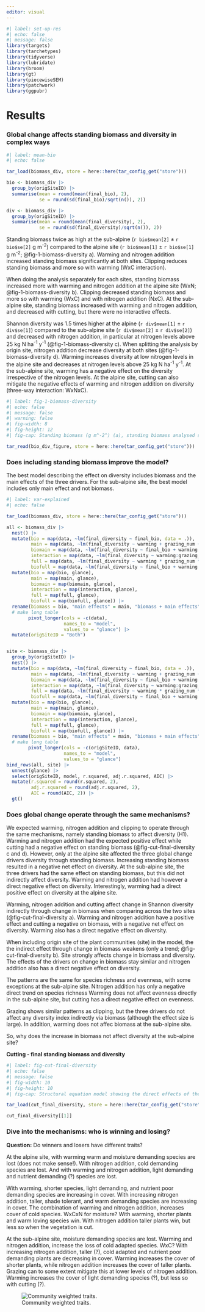 ```yaml
---
editor: visual
---
```


```r
#| label: set-up-res
#| echo: false
#| message: false
library(targets)
library(tarchetypes)
library(tidyverse)
library(lubridate)
library(broom)
library(gt)
library(piecewiseSEM)
library(patchwork)
library(ggpubr)

```

# Results

### Global change affects standing biomass and diversity in complex ways

```r
#| label: mean-bio
#| echo: false

tar_load(biomass_div, store = here::here(tar_config_get("store")))

bio <- biomass_div |> 
  group_by(origSiteID) |> 
  summarise(mean = round(mean(final_bio), 2), 
            se = round(sd(final_bio)/sqrt(n()), 2))

div <- biomass_div |> 
  group_by(origSiteID) |> 
  summarise(mean = round(mean(final_diversity), 2), 
            se = round(sd(final_diversity)/sqrt(n()), 2))

```

Standing biomass twice as high at the sub-alpine (`r bio$mean[2]` ± `r bio$se[2]` g m^-2^) compared to the alpine site (`r bio$mean[1]` ± `r bio$se[1]` g m^-2^; @fig-1-biomass-diversity a). Warming and nitrogen addition increased standing biomass significantly at both sites. Clipping reduces standing biomass and more so with warming (WxC interaction).

When doing the analysis separately for each sites, standing biomass increased more with warming and nitrogen addition at the alpine site (WxN; @fig-1-biomass-diversity b). Clipping decreased standing biomass and more so with warming (WxC) and with nitrogen addition (NxC). At the sub-alpine site, standing biomass increased with warming and nitrogen addition, and decreased with cutting, but there were no interactive effects.

Shannon diversity was 1.5 times higher at the alpine (`r div$mean[1]` ± `r div$se[1]`) compared to the sub-alpine site (`r div$mean[2]` ± `r div$se[2]`) and decreased with nitrogen addition, in particular at nitrogen levels above 25 kg N ha^-1^ y^-1^ (@fig-1-biomass-diversity c). When splitting the analysis by origin site, nitrogen addition decrease diversity at both sites (@fig-1-biomass-diversity d). Warming increases diversity at low nitrogen levels in the alpine site and decreases at nitrogen levels above 25 kg N ha^-1^ y^-1^. At the sub-alpine site, warming has a negative effect on the diversity irrespective of the nitrogen levels. At the alpine site, cutting can also mitigate the negative effects of warming and nitrogen addition on diversity (three-way interaction: WxNxC).

```r
#| label: fig-1-biomass-diversity
#| echo: false
#| message: false
#| warning: false
#| fig-width: 8
#| fig-height: 12
#| fig-cap: Standing biomass (g m^-2^) (a), standing biomass analysed separately by site (b), Shannon diversity (c), and Shannon diversity analysed separately by origin site (d) with increasing nitrogen addition (kg N ha^-1^ y^-1^) in the alpine (upper row) and sub-alpine (lower row) sites. The x axis is log transformed, the numbers are on the original scale for ease of interpretation. The colors indicate ambient (grey) and warm conditions (pink) and the shapes show the different grazing treatments (circle = control, square = medium, triangle = intensive grazing). The points show the raw data, while the lines indicate model predictions with confidence intervals. The capital letters within panels indicate significant (black) model terms (W = warming, N = nitrogen addition, C = cutting, S = site, combined letters, e.g. WxC = interactions).

tar_read(bio_div_figure, store = here::here(tar_config_get("store")))

```

### Does including standing biomass improve the model?

The best model describing the effect on diversity includes biomass and the main effects of the three drivers. For the sub-alpine site, the best model includes only main effect and not biomass.

```r
#| label: var-explained
#| echo: false

tar_load(biomass_div, store = here::here(tar_config_get("store")))

all <- biomass_div |> 
  nest() |>
  mutate(bio = map(data, ~lm(final_diversity ~ final_bio, data = .)),
         main = map(data, ~lm(final_diversity ~ warming + grazing_num + Namount_kg_ha_y, data = .)),
         biomain = map(data, ~lm(final_diversity ~ final_bio + warming + grazing_num + Namount_kg_ha_y, data = .)),
         interaction = map(data, ~lm(final_diversity ~ warming:grazing_num + warming:Namount_kg_ha_y + grazing_num:Namount_kg_ha_y + warming:grazing_num:Namount_kg_ha_y, data = .)),
         full = map(data, ~lm(final_diversity ~ warming * grazing_num * Namount_kg_ha_y, data = .)),
         biofull = map(data, ~lm(final_diversity ~ final_bio + warming * grazing_num * Namount_kg_ha_y, data = .))) |>
  mutate(bio = map(bio, glance),
         main = map(main, glance),
         biomain = map(biomain, glance),
         interaction = map(interaction, glance),
         full = map(full, glance),
         biofull = map(biofull, glance)) |>
  rename(biomass = bio, "main effects" = main, "biomass + main effects" = biomain, "interactions only" = interaction, "main effects + interactions" = full, "biomass + main + interactions" = biofull) |> 
  # make long table
        pivot_longer(cols = -c(data),
                     names_to = "model",
                     values_to = "glance") |> 
  mutate(origSiteID = "Both")


site <- biomass_div |> 
  group_by(origSiteID) |>
  nest() |>
  mutate(bio = map(data, ~lm(final_diversity ~ final_bio, data = .)),
         main = map(data, ~lm(final_diversity ~ warming + grazing_num + Namount_kg_ha_y, data = .)),
         biomain = map(data, ~lm(final_diversity ~ final_bio + warming + grazing_num + Namount_kg_ha_y, data = .)),
         interaction = map(data, ~lm(final_diversity ~ warming:grazing_num + warming:Namount_kg_ha_y + grazing_num:Namount_kg_ha_y + warming:grazing_num:Namount_kg_ha_y, data = .)),
         full = map(data, ~lm(final_diversity ~ warming * grazing_num * Namount_kg_ha_y, data = .)),
         biofull = map(data, ~lm(final_diversity ~ final_bio + warming * grazing_num * Namount_kg_ha_y, data = .))) |>
  mutate(bio = map(bio, glance),
         main = map(main, glance),
         biomain = map(biomain, glance),
         interaction = map(interaction, glance),
         full = map(full, glance),
         biofull = map(biofull, glance)) |>
  rename(biomass = bio, "main effects" = main, "biomass + main effects" = biomain, "interactions only" = interaction, "main effects + interactions" = full, "biomass + main + interactions" = biofull) |> 
  # make long table
        pivot_longer(cols = -c(origSiteID, data),
                     names_to = "model",
                     values_to = "glance")
bind_rows(all, site) |> 
  unnest(glance) |> 
  select(origSiteID, model, r.squared, adj.r.squared, AIC) |> 
  mutate(r.squared = round(r.squared, 2),
         adj.r.squared = round(adj.r.squared, 2),
         AIC = round(AIC, 2)) |>
  gt()

```

### Does global change operate through the same mechanisms?

We expected warming, nitrogen addition and clipping to operate through the same mechanisms, namely standing biomass to affect diversity (H1). Warming and nitrogen addition had the expected positive effect while cutting had a negative effect on standing biomass (@fig-cut-final-diversity c and d). However, only at the alpine site affected the three global change drivers diversity through standing biomass. Increasing standing biomass resulted in a negative net effect on diversity. At the sub-alpine site, the three drivers had the same effect on standing biomass, but this did not indirectly affect diversity. Warming and nitrogen addition had however a direct negative effect on diversity. Interestingly, warming had a direct positive effect on diversity at the alpine site.

<!-- This is describing panel a and b which we maybe do not want to show? -->

Warming, nitrogen addition and cutting affect change in Shannon diversity indirectly through change in biomass when comparing across the two sites (@fig-cut-final-diversity a). Warming and nitrogen addition have a positive effect and cutting a negative on biomass, with a negative net effect on diversity. Warming also has a direct negative effect on diversity.

When including origin site of the plant communities (site) in the model, the the indirect effect through change in biomass weakens (only a trend; @fig-cut-final-diversity b). Site strongly affects change in biomass and diversity. The effects of the drivers on change in biomass stay similar and nitrogen addition also has a direct negative effect on diversity.

The patterns are the same for species richness and evenness, with some exceptions at the sub-alpine site. Nitrogen addition has only a negative direct trend on species richness Warming does not affect evenness directly in the sub-alpine site, but cutting has a direct negative effect on evenness.

Grazing shows similar patterns as clipping, but the three drivers do not affect any diversity index indirectly via biomass (although the effect size is large). In addition, warming does not affec biomass at the sub-alpine site.

So, why does the increase in biomass not affect diversity at the sub-alpine site?

**Cutting - final standing biomass and diversity**

```r
#| label: fig-cut-final-diversity
#| echo: false
#| message: false
#| fig-width: 10
#| fig-height: 10
#| fig-cap: Structural equation model showing the direct effects of the global change drivers, warming, nitrogen addition and cutting and indirectly through biomass on Shannon diversity a) across sites, b) including site as a moderator, c) for the alpine site only, and d) for the sub-alpine site only. The numbers indicate the regression coefficients, the linetype shows the strength (solid = significant, thick dashed = trend, and thin dashed = non-significant), and the colour the direction of the effect (blue = positive, red = negative). 

tar_load(cut_final_diversity, store = here::here(tar_config_get("store")))

cut_final_diversity[[1]]

```

### Dive into the mechanisms: who is winning and losing?

**Question:** Do winners and losers have different traits?

At the alpine site, with warming warm and moisture demanding species are lost (does not make sense!). 
With nitrogen addition, cold demanding species are lost. 
And with warming and nitrogen addition, light demanding and nutrient demanding (?) species are lost.

With warming, shorter species, light demanding, and nutrient poor demanding species are increasing in cover.
With increasing nitrogen addition, taller, shade tolerant, and warm demanding species are increasing in cover.
The combination of warming and nitrogen addition, increases cover of cold species.
WxCxN for moisture?
With warming, shorter plants and warm loving species win.
With nitrogen addition taller plants win, but less so when the vegetation is cut.

At the sub-alpine site, moisture demanding species are lost.
Warming and nitrogen addition, increase the loss of cold adapted species.
WxC?
With increasing nitrogen addition, taller (?), cold adapted and nutrient poor demanding plants are decreasing in cover.
Warming increases the cover of shorter plants, while nitrogen addition increases the cover of taller plants.
Grazing can to some extent mitigate this at lower levels of nitrogen addition.
Warming increases the cover of light demanding species (?), but less so with cutting (?). 


![Community weighted traits.](figures/Fig3_traits.jpeg){#fig-traits}
